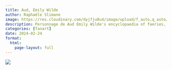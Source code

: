 ```yaml
---
title: Aud, Emily Wilde
author: Raphaële Slimane
image: https://res.cloudinary.com/dyjfju0u4/image/upload/f_auto,q_auto/v1757411603/fae_sxsykq.png
description: Personnage de Aud Emily Wilde's encyclopaedia of faeries, Heather Fawcett / Aud character
categories: [fanart]
date: 2024-02-24
format:
  html:
    page-layout: full
---
```


![](https://res.cloudinary.com/dyjfju0u4/image/upload/f_auto,q_auto/v1757411603/fae_sxsykq.png)

